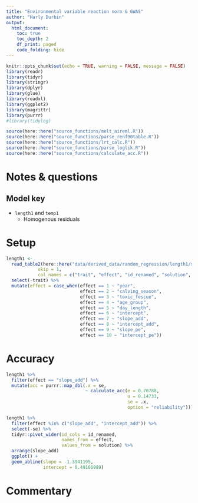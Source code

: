```yaml
---
title: "Environmental variable reaction norm & GWAS"
author: "Harly Durbin"
output:
  html_document:
    toc: true
    toc_depth: 2
    df_print: paged
    code_folding: hide
---
```


```r
knitr::opts_chunk$set(echo = TRUE, warning = FALSE, message = FALSE)
library(readr)
library(tidyr)
library(stringr)
library(dplyr)
library(glue)
library(readxl)
library(ggplot2)
library(magrittr)
library(purrr)
#library(tidylog)

source(here::here("source_functions/melt_aireml.R"))
source(here::here("source_functions/parse_renf90table.R"))
source(here::here("source_functions/lrt_calc.R"))
source(here::here("source_functions/parse_loglik.R"))
source(here::here("source_functions/calculate_acc.R"))
```

# Notes & questions

## Model key

* `length1` and `temp1`
    + Homogenous residuals

# Setup 

```r
length1 <-
  read_table2(here::here("data/derived_data/random_regression/length1/solutions"),
            skip = 1,
            col_names = c("trait", "effect", "id_renamed", "solution", "se")) %>% 
  select(-trait) %>% 
  mutate(effect = case_when(effect == 1 ~ "year",
                            effect == 2 ~ "calving_season",
                            effect == 3 ~ "toxic_fescue",
                            effect == 4 ~ "age_group",
                            effect == 5 ~ "day_length",
                            effect == 6 ~ "intercept",
                            effect == 7 ~ "slope_add",
                            effect == 8 ~ "intercept_add",
                            effect == 9 ~ "slope_pe",
                            effect == 10 ~ "intercept_pe"))
```

# Accuracy

```r
length1 %>% 
  filter(effect == "slope_add") %>% 
  mutate(acc = purrr::map_dbl(.x = se,
                              ~ calculate_acc(e = 0.70788,
                                              u = 0.14733,
                                              se = .x,
                                              option = "reliability")))

```

```r
length1 %>% 
  filter(effect %in% c("slope_add", "intercept_add")) %>% 
  select(-se) %>% 
  tidyr::pivot_wider(id_cols = id_renamed,
                     names_from = effect,
                     values_from = solution) %>% 
  arrange(slope_add)
  ggplot() +
  geom_abline(slope = -1.3941195,
              intercept = 0.49166989)
```


# Commentary